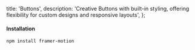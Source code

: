 
  title: 'Buttons',
  description:
    'Creative Buttons with built-in styling, offering flexibility for custom designs and responsive layouts',
};

<div className="grid lg:grid-cols-3 gap-5">
<DrawerCodePreview
  name='button-background-shine'
  hasReTrigger
  responsive
>

#### Installation

```bash
npm install framer-motion
```

</DrawerCodePreview>

<DrawerCodePreview name='button-background-spotlight' hasReTrigger responsive />
<DrawerCodePreview name='button-hover-active' hasReTrigger responsive />
<DrawerCodePreview name='button-hover-2' hasReTrigger responsive />
<DrawerCodePreview name='creative-button-1' hasReTrigger responsive />
<DrawerCodePreview name='creative-button-2' hasReTrigger responsive />
</div>
